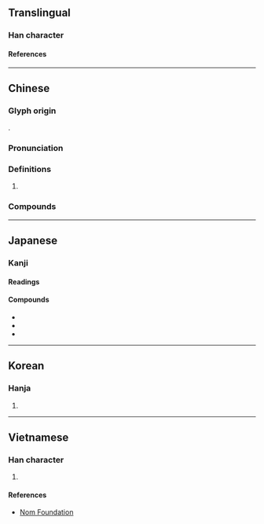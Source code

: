 {{character info/new}}
==Translingual==

===Han character===
{{Han char|rn=9|rad=人|as=06|sn=8|four=25290|canj=OHJD|ids=⿰亻朱}}

====References====
{{Han ref|kx=0102.030|dkj=00592|dj=0216.030|hdz=10148.090|uh=4F8F}}

----

==Chinese==
{{zh-forms}}

===Glyph origin===
{{Han etym}}
{{Han compound|人|朱|ls=psc|c1=s|c2=p|t1=person}}.

===Pronunciation===
{{zh-pron
|m=zhū
|c=zyu1
|mn=ml:chu
|mc=y
|oc=y
|ma=
|cat=
}}

===Definitions===
{{zh-hanzi}}

# {{n-g|Used in {{l|zh|侏儒}}.}}

===Compounds===
{{zh-der|侏儒|侏儒症|侏離|侏羅山脈|侏羅紀|侏羅系|侏儒觀戰}}

----

==Japanese==

===Kanji===
{{ja-kanji|grade=|rs=人06}}

====Readings====
{{ja-readings|goon=[[す]] (su)|kanon=[[しゅ]] (shu)|kun=[[みじかい]] (mijikai), [[あざむく]] (azamuku)}}

====Compounds====
{{der-top|Compound}}
* {{ja-r|侏儒|しゅじゅ}}
* {{ja-r|侏離|しゅり}}
* {{ja-r|侏儒|ひきひと}}
{{der-bottom}}

----

==Korean==

===Hanja===
{{ko-hanja|hangeul=주|rv=ju|mr=chu}}

# {{defn|lang=ko|sort=人06}}

----

==Vietnamese==

===Han character===
{{vi-hantu|[[thù]]|rs=人06}}

# {{defn|lang=vi|sort=人06}}

====References====
* [http://nomfoundation.org/common/nom_details.php?codepoint=4f8f Nom Foundation]

{{cln|vi|Han tu}}
